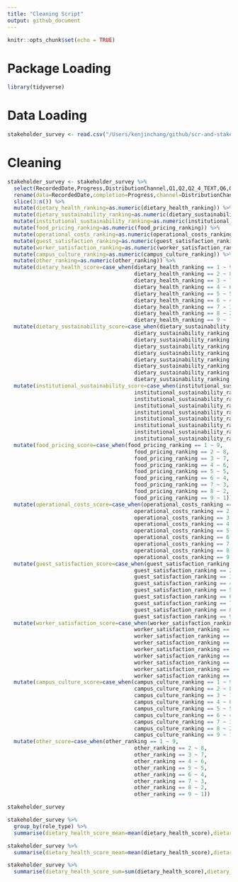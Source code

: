 ```yaml
---
title: "Cleaning Script"
output: github_document
---
```


```r
knitr::opts_chunk$set(echo = TRUE)
```

# Package Loading

```r
library(tidyverse)
```

# Data Loading

```r
stakeholder_survey <- read.csv("/Users/kenjinchang/github/scr-and-stakeholder-analysis/data/survey-data.csv")
```

# Cleaning

```r
stakeholder_survey <- stakeholder_survey %>%
  select(RecordedDate,Progress,DistributionChannel,Q1,Q2,Q2_4_TEXT,Q6,Q6_10_TEXT,Q3,Q5_1,Q2_1,Q2_2,Q2_3,Q2_4,Q2_5,Q2_6,Q2_7,Q2_8,Q2_9,Q2_9_TEXT) %>%
  rename(data=RecordedDate,completion=Progress,channel=DistributionChannel,consent=Q1,involvement=Q2,involvement_other=Q2_4_TEXT,role_type=Q6,role_type_other=Q6_10_TEXT,title=Q3,role_duration=Q5_1,dietary_health_ranking=Q2_1,dietary_sustainability_ranking=Q2_2,institutional_sustainability_ranking=Q2_3,food_pricing_ranking=Q2_4,operational_costs_ranking=Q2_5,guest_satisfaction_ranking=Q2_6,worker_satisfaction_ranking=Q2_7,campus_culture_ranking=Q2_8,other_ranking=Q2_9,other_ranking_other=Q2_9_TEXT) %>%
  slice(3:n()) %>%
  mutate(dietary_health_ranking=as.numeric(dietary_health_ranking)) %>%
  mutate(dietary_sustainability_ranking=as.numeric(dietary_sustainability_ranking)) %>%
  mutate(institutional_sustainability_ranking=as.numeric(institutional_sustainability_ranking)) %>%
  mutate(food_pricing_ranking=as.numeric(food_pricing_ranking)) %>%
  mutate(operational_costs_ranking=as.numeric(operational_costs_ranking)) %>%
  mutate(guest_satisfaction_ranking=as.numeric(guest_satisfaction_ranking)) %>%
  mutate(worker_satisfaction_ranking=as.numeric(worker_satisfaction_ranking)) %>%
  mutate(campus_culture_ranking=as.numeric(campus_culture_ranking)) %>%
  mutate(other_ranking=as.numeric(other_ranking)) %>%
  mutate(dietary_health_score=case_when(dietary_health_ranking == 1 ~ 9,
                                        dietary_health_ranking == 2 ~ 8,
                                        dietary_health_ranking == 3 ~ 7,
                                        dietary_health_ranking == 4 ~ 6,
                                        dietary_health_ranking == 5 ~ 5,
                                        dietary_health_ranking == 6 ~ 4,
                                        dietary_health_ranking == 7 ~ 3,
                                        dietary_health_ranking == 8 ~ 2,
                                        dietary_health_ranking == 9 ~ 1)) %>%
  mutate(dietary_sustainability_score=case_when(dietary_sustainability_ranking == 1 ~ 9,
                                        dietary_sustainability_ranking == 2 ~ 8,
                                        dietary_sustainability_ranking == 3 ~ 7,
                                        dietary_sustainability_ranking == 4 ~ 6,
                                        dietary_sustainability_ranking == 5 ~ 5,
                                        dietary_sustainability_ranking == 6 ~ 4,
                                        dietary_sustainability_ranking == 7 ~ 3,
                                        dietary_sustainability_ranking == 8 ~ 2,
                                        dietary_sustainability_ranking == 9 ~ 1)) %>%
  mutate(institutional_sustainability_score=case_when(institutional_sustainability_ranking == 1 ~ 9,
                                        institutional_sustainability_ranking == 2 ~ 8,
                                        institutional_sustainability_ranking == 3 ~ 7,
                                        institutional_sustainability_ranking == 4 ~ 6,
                                        institutional_sustainability_ranking == 5 ~ 5,
                                        institutional_sustainability_ranking == 6 ~ 4,
                                        institutional_sustainability_ranking == 7 ~ 3,
                                        institutional_sustainability_ranking == 8 ~ 2,
                                        institutional_sustainability_ranking == 9 ~ 1)) %>%
  mutate(food_pricing_score=case_when(food_pricing_ranking == 1 ~ 9,
                                        food_pricing_ranking == 2 ~ 8,
                                        food_pricing_ranking == 3 ~ 7,
                                        food_pricing_ranking == 4 ~ 6,
                                        food_pricing_ranking == 5 ~ 5,
                                        food_pricing_ranking == 6 ~ 4,
                                        food_pricing_ranking == 7 ~ 3,
                                        food_pricing_ranking == 8 ~ 2,
                                        food_pricing_ranking == 9 ~ 1)) %>%
  mutate(operational_costs_score=case_when(operational_costs_ranking == 1 ~ 9,
                                        operational_costs_ranking == 2 ~ 8,
                                        operational_costs_ranking == 3 ~ 7,
                                        operational_costs_ranking == 4 ~ 6,
                                        operational_costs_ranking == 5 ~ 5,
                                        operational_costs_ranking == 6 ~ 4,
                                        operational_costs_ranking == 7 ~ 3,
                                        operational_costs_ranking == 8 ~ 2,
                                        operational_costs_ranking == 9 ~ 1)) %>%
  mutate(guest_satisfaction_score=case_when(guest_satisfaction_ranking == 1 ~ 9,
                                        guest_satisfaction_ranking == 2 ~ 8,
                                        guest_satisfaction_ranking == 3 ~ 7,
                                        guest_satisfaction_ranking == 4 ~ 6,
                                        guest_satisfaction_ranking == 5 ~ 5,
                                        guest_satisfaction_ranking == 6 ~ 4,
                                        guest_satisfaction_ranking == 7 ~ 3,
                                        guest_satisfaction_ranking == 8 ~ 2,
                                        guest_satisfaction_ranking == 9 ~ 1)) %>%
  mutate(worker_satisfaction_score=case_when(worker_satisfaction_ranking == 1 ~ 9,
                                        worker_satisfaction_ranking == 2 ~ 8,
                                        worker_satisfaction_ranking == 3 ~ 7,
                                        worker_satisfaction_ranking == 4 ~ 6,
                                        worker_satisfaction_ranking == 5 ~ 5,
                                        worker_satisfaction_ranking == 6 ~ 4,
                                        worker_satisfaction_ranking == 7 ~ 3,
                                        worker_satisfaction_ranking == 8 ~ 2,
                                        worker_satisfaction_ranking == 9 ~ 1)) %>%
  mutate(campus_culture_score=case_when(campus_culture_ranking == 1 ~ 9,
                                        campus_culture_ranking == 2 ~ 8,
                                        campus_culture_ranking == 3 ~ 7,
                                        campus_culture_ranking == 4 ~ 6,
                                        campus_culture_ranking == 5 ~ 5,
                                        campus_culture_ranking == 6 ~ 4,
                                        campus_culture_ranking == 7 ~ 3,
                                        campus_culture_ranking == 8 ~ 2,
                                        campus_culture_ranking == 9 ~ 1)) %>%
  mutate(other_score=case_when(other_ranking == 1 ~ 9,
                                        other_ranking == 2 ~ 8,
                                        other_ranking == 3 ~ 7,
                                        other_ranking == 4 ~ 6,
                                        other_ranking == 5 ~ 5,
                                        other_ranking == 6 ~ 4,
                                        other_ranking == 7 ~ 3,
                                        other_ranking == 8 ~ 2,
                                        other_ranking == 9 ~ 1)) 
```

```r
stakeholder_survey
```


```r
stakeholder_survey %>%
  group_by(role_type) %>%
  summarise(dietary_health_score_mean=mean(dietary_health_score),dietary_sustainability_score_mean=mean(dietary_sustainability_score),institutional_sustainability_score_mean=mean(institutional_sustainability_score),institutional_sustainability_score_mean=mean(institutional_sustainability_score),food_pricing_score_mean=mean(food_pricing_score),operational_costs_score_mean=mean(operational_costs_score),guest_satisfaction_score_mean=mean(guest_satisfaction_score),worker_satisfaction_score_mean=mean(worker_satisfaction_score),campus_culture_score_mean=mean(campus_culture_score),other_score_mean=mean(other_score),n=n())
```


```r
stakeholder_survey %>%
  summarise(dietary_health_score_mean=mean(dietary_health_score),dietary_sustainability_score_mean=mean(dietary_sustainability_score),institutional_sustainability_score_mean=mean(institutional_sustainability_score),institutional_sustainability_score_mean=mean(institutional_sustainability_score),food_pricing_score_mean=mean(food_pricing_score),operational_costs_score_mean=mean(operational_costs_score),guest_satisfaction_score_mean=mean(guest_satisfaction_score),worker_satisfaction_score_mean=mean(worker_satisfaction_score),campus_culture_score_mean=mean(campus_culture_score),other_score_mean=mean(other_score),n=n())
```
```r
stakeholder_survey %>%
  summarise(dietary_health_score_sum=sum(dietary_health_score),dietary_sustainability_score_sum=sum(dietary_sustainability_score),institutional_sustainability_score_sum=sum(institutional_sustainability_score),institutional_sustainability_score_sum=sum(institutional_sustainability_score),food_pricing_score_sum=sum(food_pricing_score),operational_costs_score_sum=sum(operational_costs_score),guest_satisfaction_score_sum=sum(guest_satisfaction_score),worker_satisfaction_score_sum=sum(worker_satisfaction_score),campus_culture_score_sum=sum(campus_culture_score),other_score_sum=sum(other_score),n=n())
```
